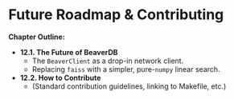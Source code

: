 # Future Roadmap & Contributing

**Chapter Outline:**

* **12.1. The Future of BeaverDB**
    * The `BeaverClient` as a drop-in network client.
    * Replacing `faiss` with a simpler, pure-`numpy` linear search.
* **12.2. How to Contribute**
    * (Standard contribution guidelines, linking to Makefile, etc.)
